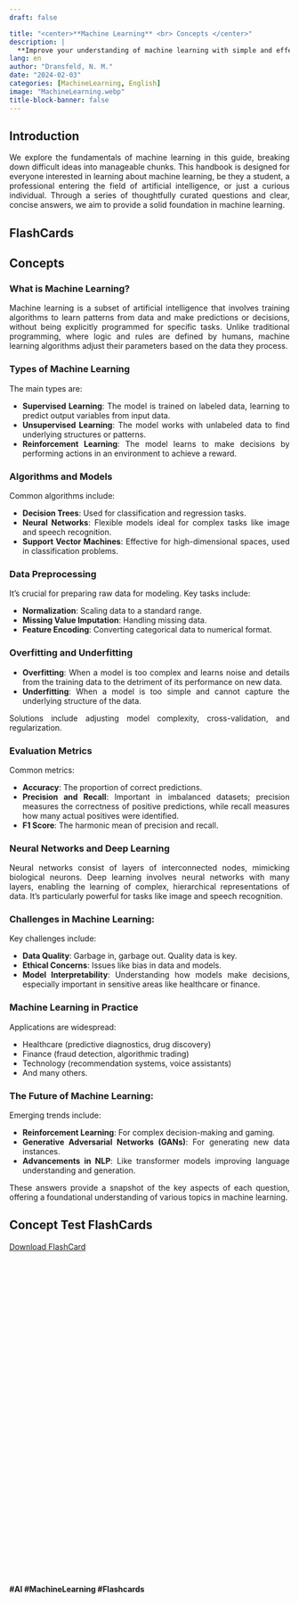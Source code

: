 ```yaml
---
draft: false

title: "<center>**Machine Learning** <br> Concepts </center>"
description: |
  **Improve your understanding of machine learning with simple and effective flashcards. Test and solidify key concepts through clear, focused questions. A straightforward tool for learning and revisiting essential machine learning principles.**
lang: en
author: "Dransfeld, N. M."
date: "2024-02-03"
categories: [MachineLearning, English]
image: "MachineLearning.webp"
title-block-banner: false
---
```


::: {style="text-align: justify"}
## Introduction

We explore the fundamentals of machine learning in this guide, breaking down difficult ideas into manageable chunks. This handbook is designed for everyone interested in learning about machine learning, be they a student, a professional entering the field of artificial intelligence, or just a curious individual. Through a series of thoughtfully curated questions and clear, concise answers, we aim to provide a solid foundation in machine learning.
:::

## FlashCards

::: panel-tabset
## Concepts

::: {style="text-align: justify"}
### **What is Machine Learning?**

Machine learning is a subset of artificial intelligence that involves training algorithms to learn patterns from data and make predictions or decisions, without being explicitly programmed for specific tasks. Unlike traditional programming, where logic and rules are defined by humans, machine learning algorithms adjust their parameters based on the data they process.

### **Types of Machine Learning**

The main types are:

-   **Supervised Learning**: The model is trained on labeled data, learning to predict output variables from input data.
-   **Unsupervised Learning**: The model works with unlabeled data to find underlying structures or patterns.
-   **Reinforcement Learning**: The model learns to make decisions by performing actions in an environment to achieve a reward.

### **Algorithms and Models**

Common algorithms include:

-   **Decision Trees**: Used for classification and regression tasks.
-   **Neural Networks**: Flexible models ideal for complex tasks like image and speech recognition.
-   **Support Vector Machines**: Effective for high-dimensional spaces, used in classification problems.

### **Data Preprocessing**

It's crucial for preparing raw data for modeling. Key tasks include:

-   **Normalization**: Scaling data to a standard range.
-   **Missing Value Imputation**: Handling missing data.
-   **Feature Encoding**: Converting categorical data to numerical format.

### **Overfitting and Underfitting**

-   **Overfitting**: When a model is too complex and learns noise and details from the training data to the detriment of its performance on new data.
-   **Underfitting**: When a model is too simple and cannot capture the underlying structure of the data.

Solutions include adjusting model complexity, cross-validation, and regularization.

### **Evaluation Metrics**

Common metrics:

-   **Accuracy**: The proportion of correct predictions.
-   **Precision and Recall**: Important in imbalanced datasets; precision measures the correctness of positive predictions, while recall measures how many actual positives were identified.
-   **F1 Score**: The harmonic mean of precision and recall.

### **Neural Networks and Deep Learning**

Neural networks consist of layers of interconnected nodes, mimicking biological neurons. Deep learning involves neural networks with many layers, enabling the learning of complex, hierarchical representations of data. It's particularly powerful for tasks like image and speech recognition.

### **Challenges in Machine Learning:**

Key challenges include:

-   **Data Quality**: Garbage in, garbage out. Quality data is key.
-   **Ethical Concerns**: Issues like bias in data and models.
-   **Model Interpretability**: Understanding how models make decisions, especially important in sensitive areas like healthcare or finance.

### **Machine Learning in Practice**

Applications are widespread:

-   Healthcare (predictive diagnostics, drug discovery)
-   Finance (fraud detection, algorithmic trading)
-   Technology (recommendation systems, voice assistants)
-   And many others.

### **The Future of Machine Learning:**

Emerging trends include:

-   **Reinforcement Learning**: For complex decision-making and gaming.
-   **Generative Adversarial Networks (GANs)**: For generating new data instances.
-   **Advancements in NLP**: Like transformer models improving language understanding and generation.

These answers provide a snapshot of the key aspects of each question, offering a foundational understanding of various topics in machine learning.
:::

## Concept Test FlashCards

::: {style="height:600px;"}

<a href="ML Concepts NionMaron.html" class="custom-download-button">Download FlashCard</a>
:::
:::

**#AI #MachineLearning #Flashcards**
